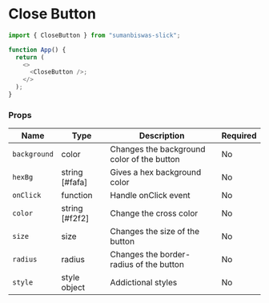 <!-- Custom-MDX-Documentation.mdx -->

# Close Button

```js
import { CloseButton } from "sumanbiswas-slick";

function App() {
  return (
    <>
      <CloseButton />;
    </>
  );
}
```

### Props

| Name         | Type           | Description                                | Required |
| ------------ | -------------- | ------------------------------------------ | -------- |
| `background` | color          | Changes the background color of the button | No       |
| `hexBg`      | string [#fafa] | Gives a hex background color               | No       |
| `onClick`    | function       | Handle onClick event                       | No       |
| `color`      | string [#f2f2] | Change the cross color                     | No       |
| `size`       | size           | Changes the size of the button             | No       |
| `radius`     | radius         | Changes the border-radius of the button    | No       |
| `style`      | style object   | Addictional styles                         | No       |

